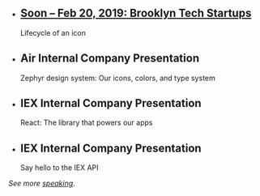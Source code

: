 - ## [Soon – Feb 20, 2019: Brooklyn Tech Startups](http://meetu.ps/e/GlF8B/5QFXg/f)

  Lifecycle of an icon

- ## Air Internal Company Presentation

  Zephyr design system: Our icons, colors, and type system

- ## IEX Internal Company Presentation

  React: The library that powers our apps

- ## IEX Internal Company Presentation

  Say hello to the IEX API

_See more [speaking](/speaking)_.
